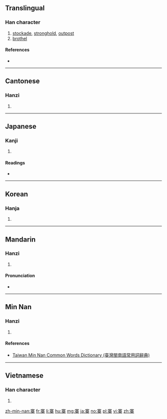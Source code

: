 ==Translingual==

===Han character===
{{Han char|rn=40|rad=宀|as=11|sn=14|four=30904|canj=JTCD|ids=⿱𡨄木}}

# [[stockade]], [[stronghold]], [[outpost]]
# [[brothel]]

====References====
* {{Han ref|kx=0291.110|dkj=07298|dj=0577.050|hdz=21270.010|uh=5BE8|ud=23528|bh=B9EB|bd=47595}}

----

==Cantonese==

===Hanzi===
{{yue-hanzi|jyut=[[zaai6]], [[zai6]]|y=jaai6, jai6}}

# {{defn|lang=yue|sort=宀11}}

----

==Japanese==

===Kanji===
{{ja-kanji|grade=|rs=宀11}}

# {{defn|lang=ja|sort=宀11}}

====Readings====
* {{ja-readings|on=[[さい]] (sai)|kun=[[とりで]] (toride)}}

----

==Korean==

===Hanja===
{{ko-hanja|hangeul=채|eumhun=울타리,성채|rv=chae|mr=ch'ae}}

# {{defn|lang=ko|sort=宀11}}

----

==Mandarin==

===Hanzi===
{{cmn-hanzi|pin=[[zhài]] ([[zhai4]]), [[xín]] ([[xin2]])|wg=chai<sup>4</sup>, hsin<sup>2</sup>}}

# {{defn|lang=cmn|sort=宀11}}

====Pronunciation====
* {{audio|Zh-zhài.ogg|Audio|lang=cmn}}

----

==Min Nan==

===Hanzi===
{{nan-hanzi|tlpa=[[tsē]] (tse<sup>7</sup>)}}

# {{defn|lang=nan|sort=宀11}}

====References====
*[http://twblg.dict.edu.tw/holodict_new/index.html Taiwan Min Nan Common Words Dictionary (臺灣閩南語常用詞辭典)]

----

==Vietnamese==

===Han character===
{{vi-hantu|[[trại]]|rs=宀11}}

# {{defn|lang=vi|sort=宀11}}

[[zh-min-nan:寨]]
[[fr:寨]]
[[li:寨]]
[[hu:寨]]
[[mg:寨]]
[[ja:寨]]
[[no:寨]]
[[pl:寨]]
[[vi:寨]]
[[zh:寨]]